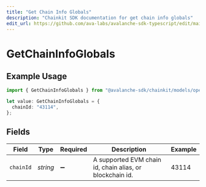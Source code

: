 ```yaml
---
title: "Get Chain Info Globals"
description: "Chainkit SDK documentation for get chain info globals"
edit_url: https://github.com/ava-labs/avalanche-sdk-typescript/edit/main/chainkit/docs/models/operations/getchaininfoglobals.md
---
```


# GetChainInfoGlobals

## Example Usage

```typescript
import { GetChainInfoGlobals } from "@avalanche-sdk/chainkit/models/operations";

let value: GetChainInfoGlobals = {
  chainId: "43114",
};
```

## Fields

| Field                                                    | Type                                                     | Required                                                 | Description                                              | Example                                                  |
| -------------------------------------------------------- | -------------------------------------------------------- | -------------------------------------------------------- | -------------------------------------------------------- | -------------------------------------------------------- |
| `chainId`                                                | *string*                                                 | :heavy_minus_sign:                                       | A supported EVM chain id, chain alias, or blockchain id. | 43114                                                    |